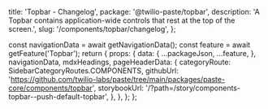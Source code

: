   title: 'Topbar - Changelog',
  package: '@twilio-paste/topbar',
  description: 'A Topbar contains application-wide controls that rest at the top of the screen.',
  slug: '/components/topbar/changelog',
};




  const navigationData = await getNavigationData();
  const feature = await getFeature('Topbar');
  return {
    props: {
      data: {
        ...packageJson,
        ...feature,
      },
      navigationData,
      mdxHeadings,
      pageHeaderData: {
        categoryRoute: SidebarCategoryRoutes.COMPONENTS,
        githubUrl: 'https://github.com/twilio-labs/paste/tree/main/packages/paste-core/components/topbar',
        storybookUrl: '/?path=/story/components-topbar--push-default-topbar',
      },
    },
  };
};

<Changelog />
